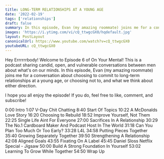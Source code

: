 ```yaml
---
title: LONG-TERM RELATIONSHIPS AT A YOUNG AGE
date: '2022-02-19'
tags: ['relationships']
draft: false
summary: In this episode, Evan (my amazing roommate) joins me for a conversation about choosing to commit to long-term relationships at a young age, or choosing not to, and what we think about either direction.
images: 'https://i.ytimg.com/vi/cQ_ttwgcGX0/hqdefault.jpg'
layout: PostLayout
canonicalUrl: https://www.youtube.com/watch?v=cQ_ttwgcGX0
youtubeURL: cQ_ttwgcGX0
---
```


<YoutubeEmbed embedId="cQ_ttwgcGX0" />

<AudioSocials />

Hey Errrrrrbody! Welcome to Episode 6 of On Your Mental! This is a podcast sharing candid, open, and vulnerable conversations between men about what's on our minds. In this episode, Evan (my amazing roommate) joins me for a conversation about choosing to commit to long-term relationships at a young age, or choosing not to, and what we think about either direction.

I hope you all enjoy the episode! If you do, feel free to like, comment, and subscribe!

0:00 Intro
1:07 V-Day Chit Chatting
8:40 Start Of Topics
10:22 A McDonalds Love Story
16:20 Choosing to Rebuild
18:52 Improve Yourself, Not Them
22:25 Single Life Aint For Everyone
27:00 Sacrifices In A Relationship
30:29 The No.1 Cardboard Maker And Podcast Host In The World
31:18 Can You Plan Too Much Or Too Early?
33:28 L4L
34:58 Putting Pieces Together
35:40 Growing Separately Together
39:50 Strengthening A Relationship
42:08 Aligned Goals
43:55 Fixating On A Label
45:45 Daniel Sloss Netflix Special - Jigsaw
50:00 Build A Strong Foundation In Yourself
53:02 Learning To Grow While Together
54:50 Wrap Up
